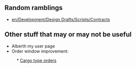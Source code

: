 {{en/Archive/Community/Users/Infobox Developer|
realname=Alberth|
birthyear=A long time ago|
codingspec=GUI system, a bit of industries, some dunes, and a flavor of rolling coasters|
currentstat=Active|
website=devs.openttd.org/~alberth|
}}

== Random ramblings ==
* [[en/Development/Design Drafts/Scripts/Contracts]]

== Other stuff that may or may not be useful ==
* Alberth my user page
* Order window improvement:
:  * [http://www.tt-forums.net/viewtopic.php?p=1047760#p1047760 Cargo type orders]